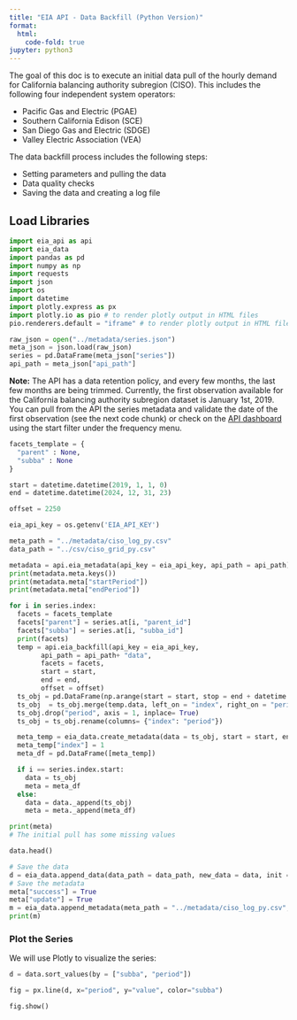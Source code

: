 ```yaml
---
title: "EIA API - Data Backfill (Python Version)"
format:
  html:
    code-fold: true
jupyter: python3
---
```


The goal of this doc is to execute an initial data pull of the hourly demand for California balancing authority subregion (CISO). This includes the following four independent system operators:

- Pacific Gas and Electric (PGAE)
- Southern California Edison (SCE)
- San Diego Gas and Electric (SDGE)
- Valley Electric Association (VEA)

The data backfill process includes the following steps:

- Setting parameters and pulling the data
- Data quality checks
- Saving the data and creating a log file


## Load Libraries

```python
import eia_api as api
import eia_data 
import pandas as pd
import numpy as np
import requests
import json
import os
import datetime
import plotly.express as px
import plotly.io as pio # to render plotly output in HTML files
pio.renderers.default = "iframe" # to render plotly output in HTML files
```



```python
raw_json = open("../metadata/series.json")
meta_json = json.load(raw_json)
series = pd.DataFrame(meta_json["series"])
api_path = meta_json["api_path"]

```


**Note:** The API has a data retention policy, and every few months, the last few months are being trimmed. Currently, the first observation available for the California balancing authority subregion dataset is January 1st, 2019. You can pull from the API the series metadata and validate the date of the first observation (see the next code chunk) or check on the [API dashboard](https://www.eia.gov/opendata/browser/electricity/rto/region-sub-ba-data?frequency=hourly&data=value;&sortColumn=period;&sortDirection=desc;) using the start filter under the frequency menu.  
```python

facets_template = {
  "parent" : None,
  "subba" : None
}

start = datetime.datetime(2019, 1, 1, 0)
end = datetime.datetime(2024, 12, 31, 23)

offset = 2250

eia_api_key = os.getenv('EIA_API_KEY')

meta_path = "../metadata/ciso_log_py.csv"
data_path = "../csv/ciso_grid_py.csv"
```


```python
metadata = api.eia_metadata(api_key = eia_api_key, api_path = api_path)
print(metadata.meta.keys())
print(metadata.meta["startPeriod"])
print(metadata.meta["endPeriod"])
```


```python
for i in series.index:
  facets = facets_template
  facets["parent"] = series.at[i, "parent_id"]
  facets["subba"] = series.at[i, "subba_id"]
  print(facets)
  temp = api.eia_backfill(api_key = eia_api_key, 
        api_path = api_path+ "data", 
        facets = facets, 
        start = start,
        end = end,
        offset = offset) 
  ts_obj = pd.DataFrame(np.arange(start = start, stop = end + datetime.timedelta(hours = 1), step = datetime.timedelta(hours = 1)).astype(datetime.datetime), columns=["index"])
  ts_obj  = ts_obj.merge(temp.data, left_on = "index", right_on = "period", how="left")
  ts_obj.drop("period", axis = 1, inplace= True)
  ts_obj = ts_obj.rename(columns= {"index": "period"})

  meta_temp = eia_data.create_metadata(data = ts_obj, start = start, end = end, type = "backfill")
  meta_temp["index"] = 1
  meta_df = pd.DataFrame([meta_temp])

  if i == series.index.start:
    data = ts_obj
    meta = meta_df
  else:
    data = data._append(ts_obj)
    meta = meta._append(meta_df)

```


```python
print(meta)
# The initial pull has some missing values

data.head()
```

```python
# Save the data
d = eia_data.append_data(data_path = data_path, new_data = data, init = True, save = True)
# Save the metadata
meta["success"] = True
meta["update"] = True
m = eia_data.append_metadata(meta_path = "../metadata/ciso_log_py.csv", meta = meta, save = True, init = True)
print(m)
```


### Plot the Series

We will use Plotly to visualize the series:

```python
d = data.sort_values(by = ["subba", "period"])

fig = px.line(d, x="period", y="value", color="subba")

fig.show()
```